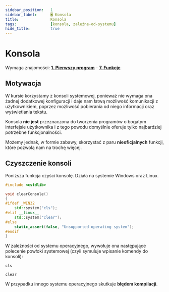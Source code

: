 ```yaml
---
sidebar_position:	1
sidebar_label:		🖥 Konsola
title:				Konsola
tags:				[konsola, zależne-od-systemu]
hide_title:			true
---
```


<!-- Components -->

<!-- Presets -->

<NotFinished />

# Konsola

Wymaga znajomości: [**1. Pierwszy program**](../../first-program) - [**7. Funkcje**](../../functions)

## Motywacja

W kursie korzystamy z konsoli systemowej, ponieważ nie wymaga ona
żadnej dodatkowej konfiguracji i daje nam łatwą możliwość
komunikacji z użytkownikiem, poprzez możliwość pobierania od niego informacji
oraz wyświetlania tekstu.

Konsola **nie jest** przeznaczona do tworzenia programów o bogatym
interfejsie użytkownika i z tego powodu domyślnie oferuje tylko
najbardziej potrzebne funkcjonalności.

Możemy jednak, w formie zabawy, skorzystać z paru **nieoficjalnych**
funkcji, które pozwolą nam na trochę więcej.

## Czyszczenie konsoli

Poniższa funkcja czyści konsolę. Działa na systemie Windows oraz Linux.

```cpp
#include <cstdlib>

void clearConsole()
{
#ifdef _WIN32
	std::system("cls");
#elif __linux__
	std::system("clear");
#else
	static_assert(false, "Unsupported operating system");
#endif
}
```

W zależności od systemu operacyjnego, wywołuje ona następujące
polecenie powłoki systemowej (czyli symuluje wpisanie komendy do konsoli):

<Tabs>
<TabItem value="windows" label="Windows" default>

```shell
cls
```

</TabItem>
<TabItem value="linux" label="Linux">

```shell
clear
```

</TabItem>
</Tabs>

W przypadku innego systemu operacyjnego skutkuje **błędem kompilacji**.